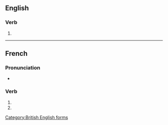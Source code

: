 {{also|hypnotisés}}
==English==

===Verb===
{{head|en|verb form}}

# {{en-third-person singular of|hypnotise}}

[[Category:British English forms]]

----

==French==

===Pronunciation===
* {{homophones|lang=fr|hypnotise|hypnotisent}}

===Verb===
{{head|fr|verb form}}

# {{inflection of|hypnotiser||2|s|pres|indc|lang=fr}}
# {{inflection of|hypnotiser||2|s|pres|subj|lang=fr}}